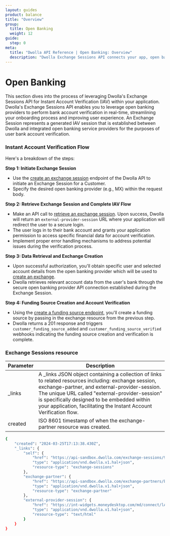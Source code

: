 ```yaml
---
layout: guides
product: balance
title: "Overview"
group:
  title: Open Banking
  weight: 12
guide:
  step: 0
meta:
  title: "Dwolla API Reference | Open Banking: Overview"
  description: "Dwolla Exchange Sessions API connects your app, open banking providers and user banks. Streamline onboarding with instant account verification and leverage Dwolla's pre-integrated solutions."
---
```


# Open Banking

This section dives into the process of leveraging Dwolla's Exchange Sessions API for Instant Account Verification (IAV) within your application. Dwolla's Exchange Sessions API enables you to leverage open banking providers to perform bank account verification in real-time, streamlining your onboarding process and improving user experience. An Exchange Session represents a generated IAV session that is established between Dwolla and integrated open banking service providers for the purposes of user bank account verification.

### Instant Account Verification Flow

Here's a breakdown of the steps:

**Step 1: Initiate Exchange Session**

- Use the [create an exchange session](/docs/balance/api-reference/open-banking/create-exchange-session-for-a-customer) endpoint of the Dwolla API to initiate an Exchange Session for a Customer.
- Specify the desired open banking provider (e.g., MX) within the request body.

**Step 2: Retrieve Exchange Session and Complete IAV Flow**

- Make an API call to [retrieve an exchange session](/docs/balance/api-reference/open-banking/retrieve-an-exchange-session). Upon success, Dwolla will return an `external-provider-session` URL where your application will redirect the user to a secure login.
- The user logs in to their bank account and grants your application permission to access specific financial data for account verification.
- Implement proper error handling mechanisms to address potential issues during the verification process.

**Step 3: Data Retrieval and Exchange Creation**

- Upon successful authorization, you'll obtain specific user and selected account details from the open banking provider which will be used to [create an exchange](/docs/balance/api-reference/exchanges/create-exchange-for-a-customer).
- Dwolla retrieves relevant account data from the user's bank through the secure open banking provider API connection established during the Exchange Session.

**Step 4: Funding Source Creation and Account Verification**

- Using the [create a funding source endpoint](/docs/balance/api-reference/funding-sources/create-funding-source-for-customer), you'll create a funding source by passing in the exchange resource from the previous step.
- Dwolla returns a 201 response and triggers `customer_funding_source_added` and `customer_funding_source_verified` webhooks indicating the funding source creation and verification is complete.

### Exchange Sessions resource

| Parameter | Description                                                                                                                                                                                                                                                                                                                      |
| --------- | -------------------------------------------------------------------------------------------------------------------------------------------------------------------------------------------------------------------------------------------------------------------------------------------------------------------------------- |
| \_links   | A \_links JSON object containing a collection of links to related resources including: exchange session, exchange-partner, and external-provider-session. The unique URL called "external-provider-session" is specifically designed to be embedded within your application, facilitating the Instant Account Verification flow. |
| created   | ISO 8601 timestamp of when the exchange-partner resource was created.                                                                                                                                                                                                                                                            |

```bash
{
    "created": "2024-03-25T17:13:38.430Z",
    "_links": {
        "self": {
            "href": "https://api-sandbox.dwolla.com/exchange-sessions/9b7fb629-0fad-44f4-8c5e-44c25a0bfa8e",
            "type": "application/vnd.dwolla.v1.hal+json",
            "resource-type": "exchange-sessions"
        },
        "exchange-partner": {
            "href": "https://api-sandbox.dwolla.com/exchange-partners/bca8d065-49a5-475b-a6b4-509bc8504d22",
            "type": "application/vnd.dwolla.v1.hal+json",
            "resource-type": "exchange-partner"
        },
        "external-provider-session": {
            "href": "https://int-widgets.moneydesktop.com/md/connect/lAfkc7m897s3t1ks9mmwyj4ry7Zq0xql4grzAg1kz77x7c9jrwls1t22w6xt8d2lsxx9zpqv30js3wswfdwcrpAsqgbAfkqwpksp7c2chsx167xy90Asfc67dkj9y48y8p142xw3yp4x5l9t9gkk6m3yk5vwsvyq2qq7w9trszxwdl14lmkg7l6949bn5n41chdkbnxycy40n9b6fkbdwl6qt5wl107k1x8srvlkpz325p412x9tkyA5clf39109lsfrgz2lkgsvntqf7l0zzwb5hl658gdjbxwhb52krwybnbdAqfq69cdy54l05jkvfwyf01q89x48jtgtx290lzjdfcty1lwb8d648wns/eyJ1aV9tZXNzYWdlX3ZlcnNpb24iOjQsInVpX21lc3NhZ2Vfd2Vidmlld191cmxfc2NoZW1lIjoibXgiLCJtb2RlIjoidmVyaWZpY2F0aW9uIn0%3D",
            "type": "application/vnd.dwolla.v1.hal+json",
            "resource-type": "text/html"
        }
    }
}
```
